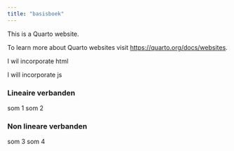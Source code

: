 ```yaml
---
title: "basisboek"
---
```


This is a Quarto website.

To learn more about Quarto websites visit <https://quarto.org/docs/websites>.

I wil incorporate html


I will incorporate js

### Lineaire verbanden

som 1
som 2

### Non lineare verbanden

som 3
som 4
